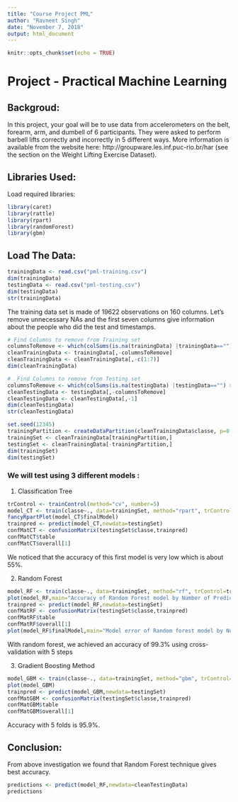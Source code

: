 ```yaml
---
title: "Course Project PML"
author: "Ravneet Singh"
date: "November 7, 2018"
output: html_document
---
```


```r
knitr::opts_chunk$set(echo = TRUE)
```

# Project - Practical Machine Learning

## Backgroud:

In this project, your goal will be to use data from accelerometers on the belt, forearm, arm, and dumbell of 6 participants. They were asked to perform barbell lifts correctly and incorrectly in 5 different ways. More information is available from the website here: http://groupware.les.inf.puc-rio.br/har (see the section on the Weight Lifting Exercise Dataset).

## Libraries Used:

Load required libraries:

```r
library(caret)
library(rattle)
library(rpart)
library(randomForest)
library(gbm)
```

## Load The Data:
```r
trainingData <- read.csv("pml-training.csv")
dim(trainingData)
testingData <- read.csv("pml-testing.csv")
dim(testingData)
str(trainingData)
```

The training data set is made of 19622 observations on 160 columns. Let's remove unnecessary NAs and the first seven columns give information about the people who did the test and timestamps.
```r
# Find Columns to remove from Training set
columnsToRemove <- which(colSums(is.na(trainingData) |trainingData=="") > 0.9 * dim(trainingData)[1]) 
cleanTrainingData <- trainingData[,-columnsToRemove]
cleanTrainingData <- cleanTrainingData[,-c(1:7)]
dim(cleanTrainingData)

#  Find Columns to remove from Testing set
columnsToRemove <- which(colSums(is.na(testingData) |testingData=="") > 0.9 * dim(testingData)[1]) 
cleanTestingData <- testingData[,-columnsToRemove]
cleanTestingData <- cleanTestingData[,-1]
dim(cleanTestingData)
str(cleanTestingData)

set.seed(12345)
trainingPartition <- createDataPartition(cleanTrainingData$classe, p=0.75, list=FALSE)
trainingSet <- cleanTrainingData[trainingPartition,]
testingSet <- cleanTrainingData[-trainingPartition,]
dim(trainingSet)
dim(testingSet)
```

### We will test using 3 different models : 
1. Classification Tree 
```r
trControl <- trainControl(method="cv", number=5)
model_CT <- train(classe~., data=trainingSet, method="rpart", trControl=trControl)
fancyRpartPlot(model_CT$finalModel)
trainpred <- predict(model_CT,newdata=testingSet)
confMatCT <- confusionMatrix(testingSet$classe,trainpred)
confMatCT$table
confMatCT$overall[1]
```
We noticed that the accuracy of this first model is very low which is about 55%.

2. Random Forest
```r
model_RF <- train(classe~., data=trainingSet, method="rf", trControl=trControl, verbose=FALSE)
plot(model_RF,main="Accuracy of Random Forest model by Number of Predictors")
trainpred <- predict(model_RF,newdata=testingSet)
confMatRF <- confusionMatrix(testingSet$classe,trainpred)
confMatRF$table
confMatRF$overall[1]
plot(model_RF$finalModel,main="Model error of Random forest model by Number of Trees")
```
With random forest, we achieved an accuracy of 99.3% using cross-validation with 5 steps

3. Gradient Boosting Method
```r
model_GBM <- train(classe~., data=trainingSet, method="gbm", trControl=trControl, verbose=FALSE)
plot(model_GBM)
trainpred <- predict(model_GBM,newdata=testingSet)
confMatGBM <- confusionMatrix(testingSet$classe,trainpred)
confMatGBM$table
confMatGBM$overall[1]
```
Accuracy with 5 folds is 95.9%.

## Conclusion:
From above investigation we found that Random Forest technique gives best accuracy.
```r
predictions <- predict(model_RF,newdata=cleanTestingData)
predictions
```

